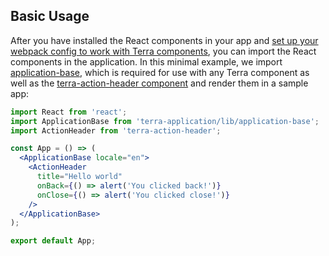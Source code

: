 
## Basic Usage

<div className="tui-illustration-grid">
<div className="tui-illustration-grid-col">

After you have installed the React components in your app and [set up your webpack config to work with Terra components](/dev_tools/terra-ui/webpack), you can import the React components in the application. In this minimal example, we import [application-base](/application/terra-application/reference/components/application-base), which is required for use with any Terra component as well as the [terra-action-header component](/components/terra-action-header/action-header/action-header) and render them in a sample app:

```jsx
import React from 'react';
import ApplicationBase from 'terra-application/lib/application-base';
import ActionHeader from 'terra-action-header';

const App = () => (
  <ApplicationBase locale="en">
    <ActionHeader
      title="Hello world"
      onBack={() => alert('You clicked back!')}
      onClose={() => alert('You clicked close!')}
    />
  </ApplicationBase>
);

export default App;
```

</div>
<div className="tui-illustration-grid-col tui-illustration-grid-col-illustration">
<ClickHereIcon />
</div>
</div>